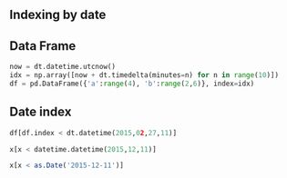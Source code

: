 Indexing by date
----------------

Data Frame
----------
```python
now = dt.datetime.utcnow()
idx = np.array([now + dt.timedelta(minutes=n) for n in range(10)])
df = pd.DataFrame({'a':range(4), 'b':range(2,6)}, index=idx)
```

Date index
----------
```python
df[df.index < dt.datetime(2015,02,27,11)]
```

```python
x[x < datetime.datetime(2015,12,11)]
```

```R
x[x < as.Date('2015-12-11')]
```
